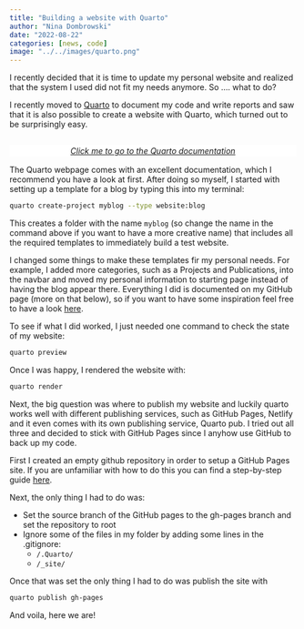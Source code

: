 ```yaml
---
title: "Building a website with Quarto"
author: "Nina Dombrowski"
date: "2022-08-22"
categories: [news, code]
image: "../../images/quarto.png"
---
```


I recently decided that it is time to update my personal website and realized that the system I used did not fit my needs anymore. So .... what to do?

I recently moved to [Quarto](https://Quarto.org) to document my code and write reports and saw that it is also possible to create a website with Quarto, which turned out to be surprisingly easy.

<html>
   <body>
   <style>
   
   figcaption {
   background-color: white;
   color: white;
   font-style: italic;
   padding: 2px;
   text-align: center;
}
   </style>
   <p align="center">
      <a href="https://quarto.org/docs/websites/">
         <img alt="" src="../../images/quarto.png">
         <figcaption>Click me to go to the Quarto documentation</figcaption>
      </a>
      </p>
   </body>
</html>


The Quarto webpage comes with an excellent documentation, which I recommend you have a look at first. After doing so myself, I started with setting up a template for a blog by typing this into my terminal:

```bash
quarto create-project myblog --type website:blog
```

This creates a folder with the name `myblog` (so change the name in the command above if you want to have a more creative name) that includes all the required templates to immediately build a test website. 

I changed some things to make these templates fir my personal needs. For example, I added more categories, such as a Projects and Publications, into the navbar and moved my personal information to starting page instead of having the blog appear there. Everything I did is documented on my GitHub page (more on that below), so if you want to have some inspiration feel free to have a look [here](https://github.com/ndombrowski/ndombrowski.github.io).

To see if what I did worked, I just needed one command to check the state of my website: 

```bash
quarto preview
```

Once I was happy, I rendered the website with:

```bash
quarto render
```

Next, the big question was where to publish my website and luckily quarto works well with different publishing services, such as GitHub Pages, Netlify and it even comes with its own publishing service, Quarto pub. I tried out all three and decided to stick with GitHub Pages since I anyhow use GitHub to back up my code.

First I created an empty github repository in order to setup a GitHub Pages site. If you are unfamiliar with how to do this you can find a step-by-step guide [here](https://docs.github.com/en/pages/getting-started-with-github-pages/creating-a-github-pages-site). 

Next, the only thing I had to do was:

- Set the source branch of the GitHub pages to the gh-pages branch and set the repository to root
- Ignore some of the files in my folder by adding some lines in the .gitignore:
    - `/.Quarto/`
    - `/_site/`

Once that was set the only thing I had to do was publish the site with 

```bash
quarto publish gh-pages
```

And voila, here we are!

